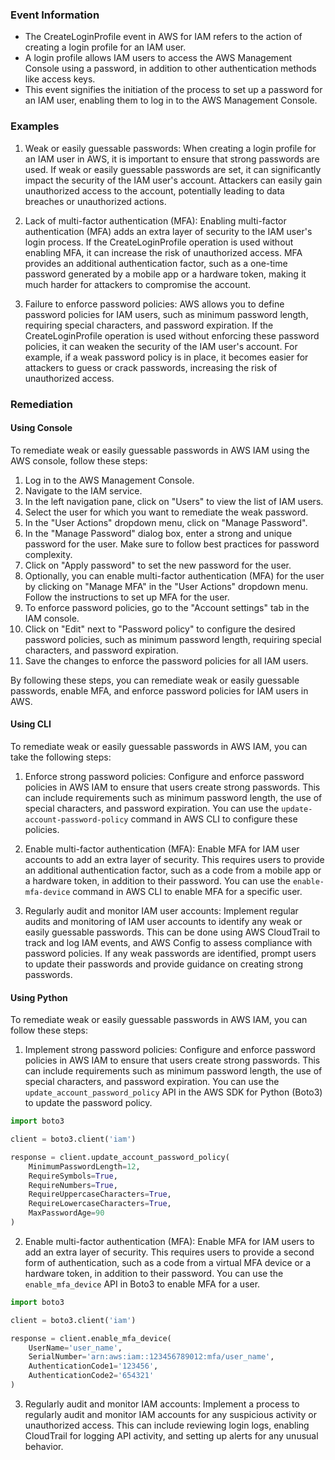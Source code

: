 
### Event Information

- The CreateLoginProfile event in AWS for IAM refers to the action of creating a login profile for an IAM user.
- A login profile allows IAM users to access the AWS Management Console using a password, in addition to other authentication methods like access keys.
- This event signifies the initiation of the process to set up a password for an IAM user, enabling them to log in to the AWS Management Console.


### Examples

1. Weak or easily guessable passwords: When creating a login profile for an IAM user in AWS, it is important to ensure that strong passwords are used. If weak or easily guessable passwords are set, it can significantly impact the security of the IAM user's account. Attackers can easily gain unauthorized access to the account, potentially leading to data breaches or unauthorized actions.

2. Lack of multi-factor authentication (MFA): Enabling multi-factor authentication (MFA) adds an extra layer of security to the IAM user's login process. If the CreateLoginProfile operation is used without enabling MFA, it can increase the risk of unauthorized access. MFA provides an additional authentication factor, such as a one-time password generated by a mobile app or a hardware token, making it much harder for attackers to compromise the account.

3. Failure to enforce password policies: AWS allows you to define password policies for IAM users, such as minimum password length, requiring special characters, and password expiration. If the CreateLoginProfile operation is used without enforcing these password policies, it can weaken the security of the IAM user's account. For example, if a weak password policy is in place, it becomes easier for attackers to guess or crack passwords, increasing the risk of unauthorized access.

### Remediation

#### Using Console

To remediate weak or easily guessable passwords in AWS IAM using the AWS console, follow these steps:

1. Log in to the AWS Management Console.
2. Navigate to the IAM service.
3. In the left navigation pane, click on "Users" to view the list of IAM users.
4. Select the user for which you want to remediate the weak password.
5. In the "User Actions" dropdown menu, click on "Manage Password".
6. In the "Manage Password" dialog box, enter a strong and unique password for the user. Make sure to follow best practices for password complexity.
7. Click on "Apply password" to set the new password for the user.
8. Optionally, you can enable multi-factor authentication (MFA) for the user by clicking on "Manage MFA" in the "User Actions" dropdown menu. Follow the instructions to set up MFA for the user.
9. To enforce password policies, go to the "Account settings" tab in the IAM console.
10. Click on "Edit" next to "Password policy" to configure the desired password policies, such as minimum password length, requiring special characters, and password expiration.
11. Save the changes to enforce the password policies for all IAM users.

By following these steps, you can remediate weak or easily guessable passwords, enable MFA, and enforce password policies for IAM users in AWS.

#### Using CLI

To remediate weak or easily guessable passwords in AWS IAM, you can take the following steps:

1. Enforce strong password policies: Configure and enforce password policies in AWS IAM to ensure that users create strong passwords. This can include requirements such as minimum password length, the use of special characters, and password expiration. You can use the `update-account-password-policy` command in AWS CLI to configure these policies.

2. Enable multi-factor authentication (MFA): Enable MFA for IAM user accounts to add an extra layer of security. This requires users to provide an additional authentication factor, such as a code from a mobile app or a hardware token, in addition to their password. You can use the `enable-mfa-device` command in AWS CLI to enable MFA for a specific user.

3. Regularly audit and monitor IAM user accounts: Implement regular audits and monitoring of IAM user accounts to identify any weak or easily guessable passwords. This can be done using AWS CloudTrail to track and log IAM events, and AWS Config to assess compliance with password policies. If any weak passwords are identified, prompt users to update their passwords and provide guidance on creating strong passwords.

#### Using Python

To remediate weak or easily guessable passwords in AWS IAM, you can follow these steps:

1. Implement strong password policies: Configure and enforce password policies in AWS IAM to ensure that users create strong passwords. This can include requirements such as minimum password length, the use of special characters, and password expiration. You can use the `update_account_password_policy` API in the AWS SDK for Python (Boto3) to update the password policy.

```python
import boto3

client = boto3.client('iam')

response = client.update_account_password_policy(
    MinimumPasswordLength=12,
    RequireSymbols=True,
    RequireNumbers=True,
    RequireUppercaseCharacters=True,
    RequireLowercaseCharacters=True,
    MaxPasswordAge=90
)
```

2. Enable multi-factor authentication (MFA): Enable MFA for IAM users to add an extra layer of security. This requires users to provide a second form of authentication, such as a code from a virtual MFA device or a hardware token, in addition to their password. You can use the `enable_mfa_device` API in Boto3 to enable MFA for a user.

```python
import boto3

client = boto3.client('iam')

response = client.enable_mfa_device(
    UserName='user_name',
    SerialNumber='arn:aws:iam::123456789012:mfa/user_name',
    AuthenticationCode1='123456',
    AuthenticationCode2='654321'
)
```

3. Regularly audit and monitor IAM accounts: Implement a process to regularly audit and monitor IAM accounts for any suspicious activity or unauthorized access. This can include reviewing login logs, enabling CloudTrail for logging API activity, and setting up alerts for any unusual behavior.

